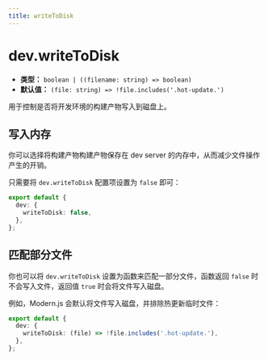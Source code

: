 ```yaml
---
title: writeToDisk
---
```


# dev.writeToDisk

- **类型：** `boolean | ((filename: string) => boolean)`
- **默认值：** `(file: string) => !file.includes('.hot-update.')`

用于控制是否将开发环境的构建产物写入到磁盘上。

## 写入内存

你可以选择将构建产物构建产物保存在 dev server 的内存中，从而减少文件操作产生的开销。

只需要将 `dev.writeToDisk` 配置项设置为 `false` 即可：

```ts
export default {
  dev: {
    writeToDisk: false,
  },
};
```

## 匹配部分文件

你也可以将 `dev.writeToDisk` 设置为函数来匹配一部分文件，函数返回 `false` 时不会写入文件，返回值 `true` 时会将文件写入磁盘。

例如，Modern.js 会默认将文件写入磁盘，并排除热更新临时文件：

```ts
export default {
  dev: {
    writeToDisk: (file) => !file.includes('.hot-update.'),
  },
};
```
